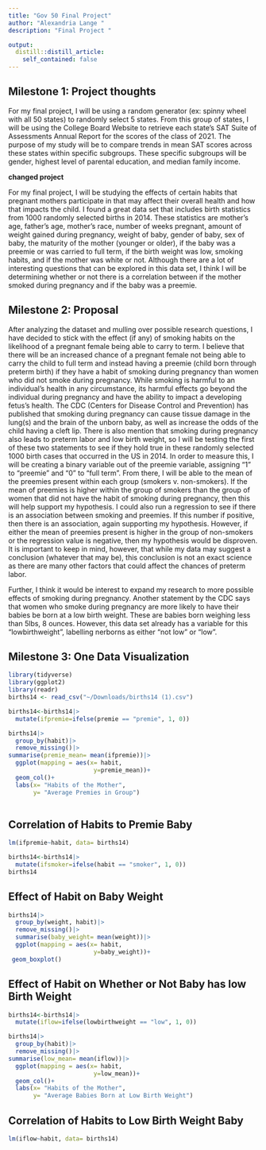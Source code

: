 ```yaml
---
title: "Gov 50 Final Project"
author: "Alexandria Lange "
description: "Final Project "

output:
  distill::distill_article:
    self_contained: false
---
```


## Milestone 1: Project thoughts

For my final project, I will be using a random generator (ex: spinny wheel with all 50 states) to randomly select 5 states. From this group of states, I will be using the College Board Website to retrieve each state's SAT Suite of Assessments Annual Report for the scores of the class of 2021. The purpose of my study will be to compare trends in mean SAT scores across these states within specific subgroups. These specific subgroups will be gender, highest level of parental education, and median family income.

**changed project**

For my final project, I will be studying the effects of certain habits that pregnant mothers participate in that may affect their overall health and how that impacts the child. I found a great data set that includes birth statistics from 1000 randomly selected births in 2014. These statistics are mother's age, father's age, mother's race, number of weeks pregnant, amount of weight gained during pregnancy, weight of baby, gender of baby, sex of baby, the maturity of the mother (younger or older), if the baby was a preemie or was carried to full term, if the birth weight was low, smoking habits, and if the mother was white or not. Although there are a lot of interesting questions that can be explored in this data set, I think I will be determining whether or not there is a correlation between if the mother smoked during pregnancy and if the baby was a preemie.


## Milestone 2: Proposal


After analyzing the dataset and mulling over possible research questions, I have decided to stick with the effect (if any) of smoking habits on the likelihood of a pregnant female being able to carry to term. I believe that there will be an increased chance of a pregnant female not being able to carry the child to full term and instead having a preemie (child born through preterm birth) if they have a habit of smoking during pregnancy than women who did not smoke during pregnancy. While smoking is harmful to an individual’s health in any circumstance, its harmful effects go beyond the individual during pregnancy and have the ability to impact a developing fetus’s health. The CDC (Centers for Disease Control and Prevention) has published that smoking during pregnancy can cause tissue damage in the lung(s) and the brain of the unborn baby, as well as increase the odds of the child having a cleft lip. There is also mention that smoking during pregnancy also leads to preterm labor and low birth weight, so I will be testing the first of these two statements to see if they hold true in these randomly selected 1000 birth cases that occurred in the US in 2014. In order to measure this, I will be creating a binary variable out of the preemie variable, assigning “1” to “preemie” and “0” to “full term”. From there, I will be able to the mean of the preemies present within each group (smokers v. non-smokers). If the mean of preemies is higher within the group of smokers than the group of women that did not have the habit of smoking during pregnancy, then this will help support my hypothesis. I could also run a regression to see if there is an association between smoking and preemies. If this number if positive, then there is an association, again supporting my hypothesis. However, if either the mean of preemies present is higher in the group of non-smokers or the regression value is negative, then my hypothesis would be disproven. It is important to keep in mind, however, that while my data may suggest a conclusion (whatever that may be), this conclusion is not an exact science as there are many other factors that could affect the chances of preterm labor. 

Further, I think it would be interest to expand my research to more possible effects of smoking during pregnancy. Another statement by the CDC says that women who smoke during pregnancy are more likely to have their babies be born at a low birth weight. These are babies born weighing less than 5lbs, 8 ounces. However, this data set already has a variable for this "lowbirthweight", labelling nerborns as either "not low" or "low". 



## Milestone 3: One Data Visualization

```r
library(tidyverse)
library(ggplot2)
library(readr)
births14 <- read_csv("~/Downloads/births14 (1).csv")

```




```r
births14<-births14|>
  mutate(ifpremie=ifelse(premie == "premie", 1, 0))
```

```r
births14|>
  group_by(habit)|>
  remove_missing()|>
summarise(premie_mean= mean(ifpremie))|>
  ggplot(mapping = aes(x= habit,
                        y=premie_mean))+
  geom_col()+
  labs(x= "Habits of the Mother", 
       y= "Average Premies in Group")
  
```


## Correlation of Habits to Premie Baby
```r
lm(ifpremie~habit, data= births14)
```

```r
births14<-births14|>
  mutate(ifsmoker=ifelse(habit == "smoker", 1, 0))
births14
```



## Effect of Habit on Baby Weight 
```r
births14|>
  group_by(weight, habit)|>
  remove_missing()|>
  summarise(baby_weight= mean(weight))|>
  ggplot(mapping = aes(x= habit,
                        y=baby_weight))+
 geom_boxplot()
```

## Effect of Habit on Whether or Not Baby has low Birth Weight
```r
births14<-births14|>
  mutate(iflow=ifelse(lowbirthweight == "low", 1, 0))

births14|>
  group_by(habit)|>
  remove_missing()|>
summarise(low_mean= mean(iflow))|>
  ggplot(mapping = aes(x= habit,
                        y=low_mean))+
  geom_col()+
  labs(x= "Habits of the Mother", 
       y= "Average Babies Born at Low Birth Weight")
```

## Correlation of Habits to Low Birth Weight Baby
```r
lm(iflow~habit, data= births14)
```

